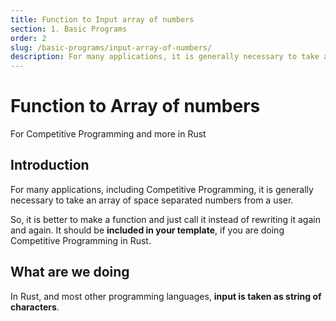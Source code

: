 ```yaml
---
title: Function to Input array of numbers
section: 1. Basic Programs
order: 2
slug: /basic-programs/input-array-of-numbers/
description: For many applications, it is generally necessary to take an array of space separated numbers from a user. We will make a function to do this, and we will also make a multiplication program.
---
```


# Function to Array of numbers
For Competitive Programming and more in Rust

## Introduction

For many applications, including Competitive Programming, it is generally necessary to take an array of space separated numbers from a user.

So, it is better to make a function and just call it instead of rewriting it again and again. It should be **included in your template**, if you are doing Competitive Programming in Rust.


## What are we doing

In Rust, and most other programming languages, **input is taken as string of characters**. 
